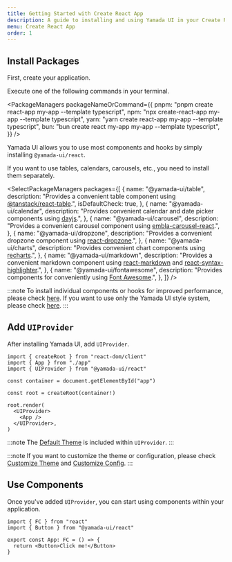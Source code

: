 ```yaml
---
title: Getting Started with Create React App
description: A guide to installing and using Yamada UI in your Create React App project.
menu: Create React App
order: 1
---
```


## Install Packages

First, create your application.

Execute one of the following commands in your terminal.

<PackageManagers
  packageNameOrCommand={{
    pnpm: "pnpm create react-app my-app --template typescript",
    npm: "npx create-react-app my-app --template typescript",
    yarn: "yarn create react-app my-app --template typescript",
    bun: "bun create react my-app my-app --template typescript",
  }}
/>

Yamada UI allows you to use most components and hooks by simply installing `@yamada-ui/react`.

<PackageManagers packageNameOrCommand="@yamada-ui/react" />

If you want to use tables, calendars, carousels, etc., you need to install them separately.

<SelectPackageManagers
  packages={[
    {
      name: "@yamada-ui/table",
      description:
        "Provides a convenient table component using [@tanstack/react-table](https://tanstack.com/table/v8).",
      isDefaultCheck: true,
    },
    {
      name: "@yamada-ui/calendar",
      description:
        "Provides convenient calendar and date picker components using [dayjs](https://day.js.org/).",
    },
    {
      name: "@yamada-ui/carousel",
      description:
        "Provides a convenient carousel component using [embla-carousel-react](https://www.embla-carousel.com/).",
    },
    {
      name: "@yamada-ui/dropzone",
      description:
        "Provides a convenient dropzone component using [react-dropzone](https://react-dropzone.js.org/).",
    },
    {
      name: "@yamada-ui/charts",
      description:
        "Provides convenient chart components using [recharts](https://recharts.org/).",
    },
    {
      name: "@yamada-ui/markdown",
      description:
        "Provides a convenient markdown component using [react-markdown](https://remarkjs.github.io/react-markdown/) and [react-syntax-highlighter](https://react-syntax-highlighter.github.io/react-syntax-highlighter/demo/).",
    },
    {
      name: "@yamada-ui/fontawesome",
      description:
        "Provides components for conveniently using [Font Awesome](https://fontawesome.com/).",
    },
  ]}
/>

:::note
To install individual components or hooks for improved performance, please check [here](/getting-started/installation/individual).
If you want to use only the Yamada UI style system, please check [here](/getting-started/installation/minimal).
:::

## Add `UIProvider`

After installing Yamada UI, add `UIProvider`.

```tsx live=false title=index.tsx highlight={3,10,12}
import { createRoot } from "react-dom/client"
import { App } from "./app"
import { UIProvider } from "@yamada-ui/react"

const container = document.getElementById("app")

const root = createRoot(container!)

root.render(
  <UIProvider>
    <App />
  </UIProvider>,
)
```

:::note
The [Default Theme](/styled-system/theming/default-theme) is included within `UIProvider`.
:::

:::note
If you want to customize the theme or configuration, please check [Customize Theme](/styled-system/theming/customize-theme) and [Customize Config](/styled-system/configure/customize-config).
:::

## Use Components

Once you've added `UIProvider`, you can start using components within your application.

```tsx live=false title=app.tsx
import { FC } from "react"
import { Button } from "@yamada-ui/react"

export const App: FC = () => {
  return <Button>Click me!</Button>
}
```
